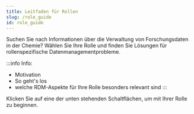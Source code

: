 ```yaml
---
title: Leitfaden für Rollen
slug: /role_guide
id: role_guide
---
```



Suchen Sie nach Informationen über die Verwaltung von Forschungsdaten in der Chemie? Wählen Sie Ihre Rolle und finden Sie Lösungen für rollenspezifische Datenmanagementprobleme.

:::info Info:

-   Motivation
-   So geht's los
-   welche RDM-Aspekte für Ihre Rolle besonders relevant sind
    :::

Klicken Sie auf eine der unten stehenden Schaltflächen, um mit Ihrer Rolle zu beginnen.

<N4CFeatures feature="roles" />
